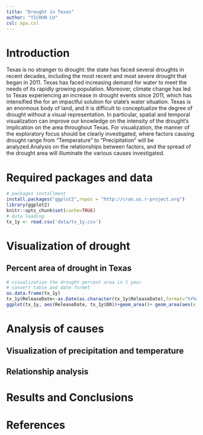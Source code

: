 ```yaml
---
title: "Drought in Texas"
author: "YICHUN LU"
csl: apa.csl
---
```

# Introduction
Texas is no stranger to drought: the state has faced several droughts in recent decades, including the most recent and most severe drought that began in 2011. Texas has faced increasing demand for water to meet the needs of its rapidly growing population. Moreover, climate change has led to Texas experiencing an increase in drought events since 2011, which has intensified the for an impactful solution for state’s water situation. Texas is an enormous body of land, and it is difficult to conceptualize the degree of drought without a visual representation. In particular, spatial and temporal visualization can improve our knowledge on the intensity of the drought’s implication on the area throughout Texas. For visualization, the manner of the exploratory focus should be clearly investigated, where factors causing drought range from “Temperature” to “Precipitation” will be analyzed.Analysis on the relationships between factors, and the spread of the drought area will illuminate the various causes investigated.


# Required packages and data 
```r
# packages installment
install.packages("ggplot2",repos = "http://cran.us.r-project.org")
library(ggplot2)
knitr::opts_chunk$set(cache=TRUE)
# data loading
tx_1y <- read.csv('data/tx_1y.csv')
```



# Visualization of drought
## Percent area of drought in Texas
```r
# visualization the drought percent area in 1 year
# convert table and date formet 
as.data.frame(tx_1y)
tx_1y$ReleaseDate<-as.Date(as.character(tx_1y$ReleaseDate),format="%Y%m%d");
ggplot(tx_1y, aes(ReleaseDate, tx_1y$D0))+geom_area()+ geom_area(aes(x = ReleaseDate,y=tx_1y$D1), fill='yellow') +geom_area(aes(x = ReleaseDate,y=tx_1y$D2),fill='orange')+geom_area(aes(x = ReleaseDate,y=tx_1y$D3),fill='red') + xlab("Date")+ylab("Percent Area") 
```

# Analysis of causes
## Visualization of precipitation and temperature
## Relationship analysis 
# Results and Conclusions
# References

